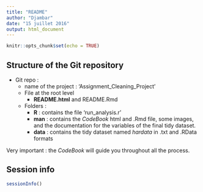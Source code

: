 ```yaml
---
title: "README"
author: "Djambar"
date: "15 juillet 2016"
output: html_document
---
```



```r
knitr::opts_chunk$set(echo = TRUE)
```

## Structure of the Git repository

* Git repo :
    + name of the project : 'Assignment_Cleaning_Project'
    + File at the root level
        - **README.html** and README.Rmd
    + Folders :
        - **R** : contains the file 'run_analysis.r'
        - **man** : contains the _CodeBook_ html and .Rmd file, some images, and the  documentation for the variables of the final tidy dataset. 
        - **data** : contains the tidy dataset named _hardata_ in .txt and .RData formats


Very important : the _CodeBook_ will guide you throughout all the process. 
  
## Session info

```r
sessionInfo()
```
